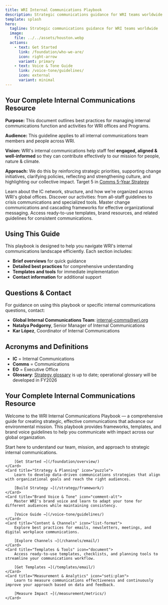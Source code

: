 ```yaml
---
title: WRI Internal Communications Playbook
description: Strategic communications guidance for WRI teams worldwide
template: splash
hero:
  tagline: Strategic communications guidance for WRI teams worldwide
  image:
    file: ../../assets/houston.webp
  actions:
    - text: Get Started
      link: /foundation/who-we-are/
      icon: right-arrow
      variant: primary
    - text: Voice & Tone Guide
      link: /voice-tone/guidelines/
      icon: external
      variant: minimal
---
```



## Your Complete Internal Communications Resource

**Purpose:** This document outlines best practices for managing internal communications function and activities for WRI offices and Programs.

**Audience:** This guideline applies to all internal communications team members and people across WRI.

**Vision:** WRI's internal communications help staff feel **engaged, aligned & well-informed** so they can contribute effectively to our mission for people, nature & climate.

**Approach:** We do this by reinforcing strategic priorities, supporting change initiatives, clarifying policies, reflecting and strengthening culture, and highlighting our collective impact. Target 5 in [Comms 5-Year Strategy](https://onewri.sharepoint.com/:w:/s/Banyan2/Strategy/EdAiqWIN_HZGkxJUqb3RytkBFPv7exwEcf2tUrUTi1PuCQ?e=HmwpDA)

<CardGrid stagger>
	<Card title="Who We Are" icon="group">
		Learn about the IC network, structure, and how we're organized across WRI's global offices.
	</Card>
	<Card title="What We Do" icon="rocket">
		Discover our activities: from all-staff guidelines to crisis communications and specialized tools.
	</Card>
	<Card title="Developing Strategy" icon="puzzle">
		Master change communications and cascading frameworks for effective organizational messaging.
	</Card>
	<Card title="Templates & Resources" icon="document">
		Access ready-to-use templates, brand resources, and related guidelines for consistent communications.
	</Card>
</CardGrid>

## Using This Guide

This playbook is designed to help you navigate WRI's internal communications landscape efficiently. Each section includes:

- **Brief overviews** for quick guidance
- **Detailed best practices** for comprehensive understanding  
- **Templates and tools** for immediate implementation
- **Contact information** for additional support

## Questions & Contact

For guidance on using this playbook or specific internal communications questions, contact:

- **Global Internal Communications Team**: internal-comms@wri.org
- **Natalya Podgorny**, Senior Manager of Internal Communications
- **Kar López**, Coordinator of Internal Communications

## Acronyms and Definitions

- **IC** = Internal Communications
- **Comms** = Communications  
- **EO** = Executive Office
- **Glossary**: [Strategy glossary](https://onewri.sharepoint.com/:w:/s/Banyan2/Strategy/EecZ0SxtH6pAkgf7uzNehmwBknyOV2RewQlwfms3mcYT3g?e=6XtvIr) is up to date; operational glossary will be developed in FY2026


## Your Complete Internal Communications Resource

Welcome to the WRI Internal Communications Playbook — a comprehensive guide for creating strategic, effective communications that advance our environmental mission. This playbook provides frameworks, templates, and brand voice guidelines to help you communicate with impact across our global organization.

<CardGrid stagger>
	<Card title="Foundation" icon="star">
		Start here to understand our team, mission, and approach to strategic internal communications.
		
		[Get Started →](/foundation/overview/)
	</Card>
	<Card title="Strategy & Planning" icon="puzzle">
		Learn to develop data-driven communications strategies that align with organizational goals and reach the right audiences.

		[Build Strategy →](/strategy/framework/)
	</Card>
	<Card title="Brand Voice & Tone" icon="comment-alt">
		Master WRI's brand voice and learn to adapt your tone for different audiences while maintaining consistency.
		
		[Voice Guide →](/voice-tone/guidelines/)
	</Card>
	<Card title="Content & Channels" icon="list-format">
		Explore best practices for emails, newsletters, meetings, and digital workplace communications.

		[Explore Channels →](/channels/email/)
	</Card>
	<Card title="Templates & Tools" icon="document">
		Access ready-to-use templates, checklists, and planning tools to streamline your communications workflow.

		[Get Templates →](/templates/email/)
	</Card>
	<Card title="Measurement & Analytics" icon="seti:plan">
		Learn to measure communications effectiveness and continuously improve your approach based on data and feedback.

		[Measure Impact →](/measurement/metrics/)
	</Card>
</CardGrid>
